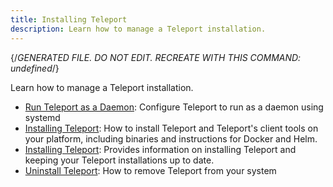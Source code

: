 ```yaml
---
title: Installing Teleport
description: Learn how to manage a Teleport installation.
---
```


{/*GENERATED FILE. DO NOT EDIT. RECREATE WITH THIS COMMAND:
undefined*/}

Learn how to manage a Teleport installation.

- [Run Teleport as a Daemon](install/daemon.mdx): Configure Teleport to run as a daemon using systemd
- [Installing Teleport](install/install-teleport.mdx): How to install Teleport and Teleport's client tools on your platform, including binaries and instructions for Docker and Helm.
- [Installing Teleport](install/overview.mdx): Provides information on installing Teleport and keeping your Teleport installations up to date.
- [Uninstall Teleport](install/uninstall-teleport.mdx): How to remove Teleport from your system
